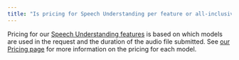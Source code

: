 ```yaml
---
title: "Is pricing for Speech Understanding per feature or all-inclusive?"
---
```


Pricing for our [Speech Understanding features](https://www.assemblyai.com/products/speech-understanding) is based on which models are used in the request and the duration of the audio file submitted. See [our Pricing page](https://www.assemblyai.com/pricing) for more information on the pricing for each model.

